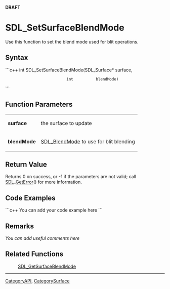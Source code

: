 <!-- pragma section-numbers off -->
<!-- pragma disable-camelcase -->
'''DRAFT'''

= SDL_SetSurfaceBlendMode =
Use this function to set the blend mode used for blit operations.


== Syntax ==
```c++
int SDL_SetSurfaceBlendMode(SDL_Surface* surface,
                            int          blendMode)
```

== Function Parameters ==
{|
|'''surface'''
|the surface to update
|-
|'''blendMode'''
|[[SDL_BlendMode]] to use for blit blending
|}

== Return Value ==
Returns 0 on success, or -1 if the parameters are not valid; call [[SDL_GetError]]() for more information.

== Code Examples ==
```c++
You can add your code example here
```

== Remarks ==
''You can add useful comments here''

== Related Functions ==
:[[SDL_GetSurfaceBlendMode]]

----
[[CategoryAPI]], [[CategorySurface]]
